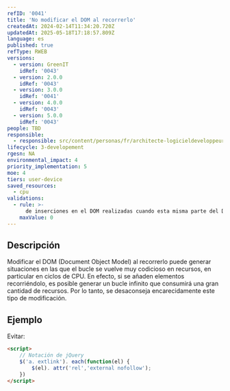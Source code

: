 ```yaml
---
refID: '0041'
title: 'No modificar el DOM al recorrerlo'
createdAt: 2024-02-14T11:34:20.720Z
updatedAt: 2025-05-18T17:18:57.809Z
language: es
published: true
refType: RWEB
versions:
  - version: GreenIT
    idRef: '0043'
  - version: 2.0.0
    idRef: '0043'
  - version: 3.0.0
    idRef: '0041'
  - version: 4.0.0
    idRef: '0043'
  - version: 5.0.0
    idRef: '0043'
people: TBD
responsible:
  - responsible: src/content/personas/fr/architecte-logicieldeveloppeur.mdx
lifecycle: 3-developement
rgesn: NA
environmental_impact: 4
priority_implementation: 5
moe: 4
tiers: user-device
saved_resources:
  - cpu
validations:
  - rule: >-
      de inserciones en el DOM realizadas cuando esta misma parte del DOM es recorrida por código JavaScript
    maxValue: 0
---
```


## Descripción

Modificar el DOM (Document Object Model) al recorrerlo puede generar situaciones en las que el bucle se vuelve muy codicioso en recursos, en particular en ciclos de CPU. En efecto, si se añaden elementos recorriéndolo, es posible generar un bucle infinito que consumirá una gran cantidad de recursos. Por lo tanto, se desaconseja encarecidamente este tipo de modificación.

## Ejemplo

Evitar:
```html
<script>
	// Notación de jQuery
	$('a. extlink'). each(function(el) {
    	$(el). attr('rel','external nofollow');
	})
</script>
```

